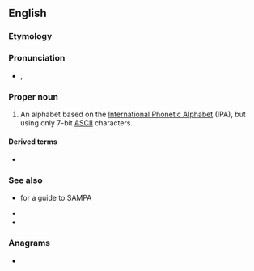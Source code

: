 {{also|Sampa}}
==English==

===Etymology===
{{acronym of|{{w|Speech Assessment Methods Phonetic Alphabet}}|lang=en}}

===Pronunciation===
* {{enPR|săm'pə}}, {{IPA|/ˈsæmpə/|lang=en}}

===Proper noun===
{{en-proper noun}}

# An alphabet based on the [[International Phonetic Alphabet]] (IPA), but using only 7-bit [[ASCII]] characters.

====Derived terms====
* {{l|en|X-SAMPA}}

===See also===
* {{l|en|Appendix:English pronunciation}} for a guide to SAMPA
* {{projectlink|wikipedia}}
* {{w|SAMPA chart for English}}

===Anagrams===
* {{anagrams|en|pasma}}